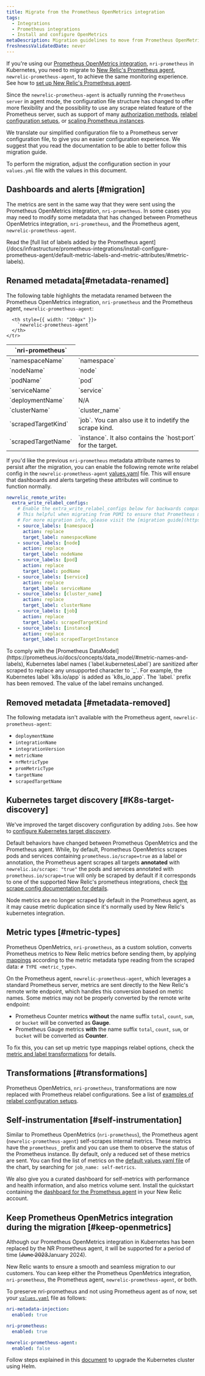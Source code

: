 ```yaml
---
title: Migrate from the Prometheus OpenMetrics integration
tags:
  - Integrations
  - Prometheus integrations
  - Install and configure OpenMetrics
metaDescription: Migration guidelines to move from Prometheus OpenMetrics to New Relic Prometheus Agent.
freshnessValidatedDate: never
---
```


If you're using our [Prometheus OpenMetrics integration](/docs/infrastructure/prometheus-integrations/install-configure-openmetrics/install-update-or-uninstall-your-prometheus-openmetrics-integration), `nri-prometheus` in Kubernetes, you need to  migrate to [New Relic's Prometheus agent](/docs/infrastructure/prometheus-integrations/install-configure-prometheus-agent/install-prometheus-agent), `newrelic-prometheus-agent`, to achieve the same monitoring experience. See how to [set up New Relic's Prometheus agent](/docs/integrations/prometheus-integrations/install-configure-prometheus-agent/setup-prometheus-agent).

Since the `newrelic-prometheus-agent` is actually running the `Prometheus server` in agent mode, the configuration file structure has changed to offer more flexibility and the possibility to use any scrape related feature of the Prometheus server, such as support of many [authorization methods](https://github.com/newrelic/newrelic-prometheus-configurator/blob/f46f1be393c6f8a5cddab66bf3d8528a993718fa/docs/TargetAuthorization.md), [relabel configuration setups](/docs/infrastructure/prometheus-integrations/install-configure-prometheus-agent/setup-prometheus-agent/#metric-label-transformations), or [scaling Prometheus instances](/docs/infrastructure/prometheus-integrations/install-configure-prometheus-agent/scale-prometheus-instances).

We translate our simplified configuration file to a Prometheus server configuration file, to give you an easier configuration experience. We suggest that you read the documentation to be able to better follow this migration guide.

To perform the migration, adjust the configuration section in your `values.yml` file with the values in this document.

## Dashboards and alerts [#migration]

The metrics are sent in the same way that they were sent using the Prometheus OpenMetrics integration, `nri-prometheus`. In some cases you may need to modify some metadata that has changed between Prometheus OpenMetrics integration, `nri-prometheus`, and the Prometheus agent, `newrelic-prometheus-agent`.

<Callout variant="tip">
  Read the [full list of labels added by the Prometheus agent](/docs/infrastructure/prometheus-integrations/install-configure-prometheus-agent/default-metric-labels-and-metric-attributes/#metric-labels).
</Callout>

## Renamed metadata[#metadata-renamed]

The following table highlights the metadata renamed between the Prometheus OpenMetrics integration, `nri-prometheus` and the Prometheus agent, `newrelic-prometheus-agent`:

<table>
  <thead>
    <tr>
      <th style={{ width: "200px" }}>
        `nri-prometheus`
      </th>

      <th style={{ width: "200px" }}>
        `newrelic-prometheus-agent`
      </th>
    </tr>
  </thead>
    <tbody>
      <tr>
        <td>
          `namespaceName`
        </td>
        <td>
          `namespace`
        </td>
      </tr>
      <tr>
        <td>
          `nodeName`
        </td>
        <td>
          `node`
        </td>
      </tr>
      <tr>
        <td>
          `podName`
        </td>
        <td>
          `pod`
        </td>
      </tr>
      <tr>
        <td>
          `serviceName`
        </td>
        <td>
          `service`
        </td>
      </tr>
      <tr>
        <td>
          `deploymentName`
        </td>
        <td>
          N/A
        </td>
      </tr>
      <tr>
        <td>
          `clusterName`
        </td>
        <td>
          `cluster_name`
        </td>
      </tr>
      <tr>
        <td>
          `scrapedTargetKind`
        </td>
        <td>
          `job`. You can also use it to indetify the scrape kind.
        </td>
      </tr>
      <tr>
        <td>
          `scrapedTargetName`
        </td>
        <td>
          `instance`. It also contains the `host:port` for the target.
        </td>
      </tr>
    </tbody>
</table>

If you'd like the previous `nri-prometheus` metadata attribute names to persist after the migration, you can enable the following remote write relabel config in the `newrelic-prometheus-agent` [values.yaml](https://github.com/newrelic/newrelic-prometheus-configurator/blob/main/charts/newrelic-prometheus-agent/values.yaml) file.  This will ensure that dashboards and alerts targeting these attributes will continue to function normally.

```yaml
newrelic_remote_write:
  extra_write_relabel_configs:
    # Enable the extra_write_relabel_configs below for backwards compatibility with legacy POMI labels.
    # This helpful when migrating from POMI to ensure that Prometheus metrics will contain both labels (e.g. cluster_name and clusterName).
    # For more migration info, please visit the [migration guide](https://docs.newrelic.com/docs/infrastructure/prometheus-integrations/install-configure-prometheus-agent/migration-guide/).
    - source_labels: [namespace]
      action: replace
      target_label: namespaceName
    - source_labels: [node]
      action: replace
      target_label: nodeName
    - source_labels: [pod]
      action: replace
      target_label: podName
    - source_labels: [service]
      action: replace
      target_label: serviceName
    - source_labels: [cluster_name]
      action: replace
      target_label: clusterName
    - source_labels: [job]
      action: replace
      target_label: scrapedTargetKind
    - source_labels: [instance]
      action: replace
      target_label: scrapedTargetInstance
```

<Callout variant="important">
  To comply with the [Prometheus DataModel](https://prometheus.io/docs/concepts/data_model/#metric-names-and-labels), Kubernetes label names (`label.kubernetesLabel`) are sanitized after scraped to replace any unsupported character to `_`. For example, the Kubernetes label `k8s.io/app` is added as `k8s_io_app`. The `label.` prefix has been removed. The value of the label remains unchanged.
</Callout>

## Removed metadata [#metadata-removed]

The following metadata isn't available with the Prometheus agent, `newrelic-prometheus-agent`:

* `deploymentName`
* `integrationName`
* `integrationVersion`
* `metricName`
* `nrMetricType`
* `promMetricType`
* `targetName`
* `scrapedTargetName`

## Kubernetes target discovery [#K8s-target-discovery]

We've improved the target discovery configuration by adding `Jobs`. See how to [configure Kubernetes target discovery](/docs/infrastructure/prometheus-integrations/install-configure-prometheus-agent/setup-prometheus-agent#k8-target-discovery).

Default behaviors have changed between Prometheus OpenMetrics and the Prometheus agent. While, by default, Prometheus OpenMetrics scrapes pods and services containing `prometheus.io/scrape=true` as a label or annotation, the Prometheus agent scrapes all targets **annotated** with `newrelic.io/scrape: "true"` the pods and services annotated with `prometheus.io/scrape=true` will only be scraped by default if it corresponds to one of the supported New Relic's prometheus integrations, check [the scrape config documentation for details](/docs/infrastructure/prometheus-integrations/install-configure-prometheus-agent/setup-prometheus-agent#endpoints-scrape).

Node metrics are no longer scraped by default in the Prometheus agent, as it may cause metric duplication since it's normally used by New Relic's kubernetes integration.

## Metric types [#metric-types]

Prometheus OpenMetrics, `nri-prometheus`, as a custom solution, converts Prometheus metrics to New Relic metrics before sending them, by applying [mappings](/docs/infrastructure/prometheus-integrations/view-query-data/translate-promql-queries-nrql#compare) according to the metric metadata type reading from the scraped data: `# TYPE <metric_type>`.

On the Prometheus agent, `newrelic-prometheus-agent`, which leverages a standard Prometheus server, metrics are sent directly to the New Relic's remote write endpoint, which handles this conversion based on metric names. Some metrics may not be properly converted by the remote write endpoint:

- Prometheus Counter metrics **without** the name suffix `total`, `count`, `sum`, or `bucket` will be converted as **Gauge**.
- Prometheus Gauge metrics **with** the name suffix `total`, `count`, `sum`, or `bucket` will be converted as **Counter**.

To fix this, you can set up metric type mappings relabel options, check the [metric and label transformations](/docs/infrastructure/prometheus-integrations/install-configure-prometheus-agent/setup-prometheus-agent#metric-label-transformations) for details.

## Transformations [#transformations]

Prometheus OpenMetrics, `nri-prometheus`, transformations are now replaced with Prometheus relabel configurations. See a list of [examples of relabel configuration setups](/docs/infrastructure/prometheus-integrations/install-configure-prometheus-agent/setup-prometheus-agent#metric-label-transformations).

## Self-instrumentation [#self-instrumentation]

Similar to Prometheus OpenMetrics (`nri-prometheus`), the Prometheus agent (`newrelic-prometheus-agent`) self-scrapes internal metrics. These metrics have the `prometheus_` prefix and you can use them to observe the status of the Prometheus instance. By default, only a reduced set of these metrics are sent. You can find the list of metrics on the [default values.yaml file](https://github.com/newrelic/newrelic-prometheus-configurator/blob/main/charts/newrelic-prometheus-agent/values.yaml) of the chart, by searching for `job_name: self-metrics`.

We also give you a curated dashboard for self-metrics with performance and health information, and also metrics volume sent. Install the quickstart containing the [dashboard for the Prometheus agent](https://newrelic.com/instant-observability/prometheus-agent) in your New Relic account.

## Keep Prometheus OpenMetrics integration during the migration [#keep-openmetrics]

Although our Prometheus OpenMetrics integration in Kubernetes has been replaced by the NR Prometheus agent, it will be supported for a period of time (~~June 2023~~January 2024). 

New Relic wants to ensure a smooth and seamless migration to our customers. You can keep either the Prometheus OpenMetrics integration, `nri-prometheus`, the Prometheus agent, `newrelic-prometheus-agent`, or both. 

To preserve nri-prometheus and not using Prometheus agent as of now, set your [`values.yaml`](https://github.com/newrelic/helm-charts/blob/master/charts/nri-bundle/values.yaml) file as follows:

```yaml
nri-metadata-injection:
  enabled: true

nri-prometheus:
  enabled: true

newrelic-prometheus-agent:
  enabled: false
```

Follow steps explained in this [document](/docs/kubernetes-pixie/kubernetes-integration/installation/install-kubernetes-integration-using-helm/#upgrade) to upgrade the Kubernetes cluster using Helm.
